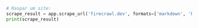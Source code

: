 ```python Python
# Raspar um site:
scrape_result = app.scrape_url('firecrawl.dev', formats=['markdown', 'html'])
print(scrape_result)
```
